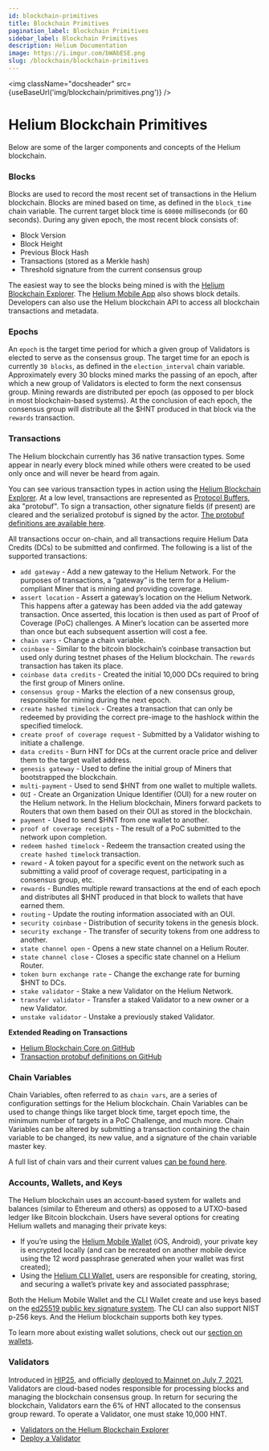 ```yaml
---
id: blockchain-primitives
title: Blockchain Primitives
pagination_label: Blockchain Primitives
sidebar_label: Blockchain Primitives
description: Helium Documentation
image: https://i.imgur.com/bWAbESE.png
slug: /blockchain/blockchain-primitives
---
```



<img className="docsheader" src={useBaseUrl('img/blockchain/primitives.png')} />

# Helium Blockchain Primitives

Below are some of the larger components and concepts of the Helium blockchain.

### Blocks

Blocks are used to record the most recent set of transactions in the Helium blockchain. Blocks are
mined based on time, as defined in the `block_time` chain variable. The current target block time is
`60000` milliseconds (or 60 seconds). During any given epoch, the most recent block consists of:

- Block Version
- Block Height
- Previous Block Hash
- Transactions (stored as a Merkle hash)
- Threshold signature from the current consensus group

The easiest way to see the blocks being mined is with the
[Helium Blockchain Explorer](https://explorer.helium.com/). The
[Helium Mobile App](https://helium.com/app) also shows block details. Developers can also use the
Helium blockchain API to access all blockchain transactions and metadata.

### Epochs

An `epoch` is the target time period for which a given group of Validators is elected to serve as
the consensus group. The target time for an epoch is currently `30 blocks`, as defined in the
`election_interval` chain variable. Approximately every 30 blocks mined marks the passing of an
epoch, after which a new group of Validators is elected to form the next consensus group. Mining
rewards are distributed per epoch (as opposed to per block in most blockchain-based systems). At the
conclusion of each epoch, the consensus group will distribute all the $HNT produced in that block
via the `rewards` transaction.

### Transactions

The Helium blockchain currently has 36 native transaction types. Some appear in nearly every block
mined while others were created to be used only once and will never be heard from again.

You can see various transaction types in action using the
[Helium Blockchain Explorer](https://explorer.helium.com/). At a low level, transactions are
represented as [Protocol Buffers](https://developers.google.com/protocol-buffers), aka "protobuf".
To sign a transaction, other signature fields (if present) are cleared and the serialized protobuf
is signed by the actor.
[The protobuf definitions are available here](https://github.com/helium/proto).

All transactions occur on-chain, and all transactions require Helium Data Credits (DCs) to be
submitted and confirmed. The following is a list of the supported transactions:

- `add gateway` - Add a new gateway to the Helium Network. For the purposes of transactions, a
  “gateway” is the term for a Helium-compliant Miner that is mining and providing coverage.
- `assert location` - Assert a gateway’s location on the Helium Network. This happens after a
  gateway has been added via the add gateway transaction. Once asserted, this location is then used
  as part of Proof of Coverage (PoC) challenges. A Miner’s location can be asserted more than once
  but each subsequent assertion will cost a fee.
- `chain vars` - Change a chain variable.
- `coinbase` - Similar to the bitcoin blockchain’s coinbase transaction but used only during testnet
  phases of the Helium blockchain. The `rewards` transaction has taken its place.
- `coinbase data credits` - Created the initial 10,000 DCs required to bring the first group of
  Miners online.
- `consensus group` - Marks the election of a new consensus group, responsible for mining during the
  next epoch.
- `create hashed timelock` - Creates a transaction that can only be redeemed by providing the
  correct pre-image to the hashlock within the specified timelock.
- `create proof of coverage request` - Submitted by a Validator wishing to initiate a challenge.
- `data credits` - Burn HNT for DCs at the current oracle price and deliver them to the target
  wallet address.
- `genesis gateway` - Used to define the initial group of Miners that bootstrapped the blockchain.
- `multi-payment` - Used to send $HNT from one wallet to multiple wallets.
- `OUI` - Create an Organization Unique Identifier (OUI) for a new router on the Helium network. In
  the Helium blockchain, Miners forward packets to Routers that own them based on their OUI as
  stored in the blockchain.
- `payment` - Used to send $HNT from one wallet to another.
- `proof of coverage receipts` - The result of a PoC submitted to the network upon completion.
- `redeem hashed timelock` - Redeem the transaction created using the `create hashed timelock`
  transaction.
- `reward` - A token payout for a specific event on the network such as submitting a valid proof of
  coverage request, participating in a consensus group, etc.
- `rewards` - Bundles multiple reward transactions at the end of each epoch and distributes all $HNT
  produced in that block to wallets that have earned them.
- `routing` - Update the routing information associated with an OUI.
- `security coinbase` - Distribution of security tokens in the genesis block.
- `security exchange` - The transfer of security tokens from one address to another.
- `state channel open` - Opens a new state channel on a Helium Router.
- `state channel close` - Closes a specific state channel on a Helium Router.
- `token burn exchange rate` - Change the exchange rate for burning $HNT to DCs.
- `stake validator` - Stake a new Validator on the Helium Network.
- `transfer validator` - Transfer a staked Validator to a new owner or a new Validator.
- `unstake validator` - Unstake a previously staked Validator.

**Extended Reading on Transactions**

- [Helium Blockchain Core on GitHub](https://github.com/helium/blockchain-core)
- [Transaction protobuf definitions on GitHub](https://github.com/helium/proto)

### Chain Variables


Chain Variables, often referred to as `chain vars`, are a series of configuration settings for the
Helium blockchain. Chain Variables can be used to change things like target block time, target epoch
time, the minimum number of targets in a PoC Challenge, and much more. Chain Variables can be
altered by submitting a transaction containing the chain variable to be changed, its new value, and
a signature of the chain variable master key.


A full list of chain vars and their current values
[can be found here](https://helium.plus/chain-vars).

### Accounts, Wallets, and Keys

The Helium blockchain uses an account-based system for wallets and balances (similar to Ethereum and
others) as opposed to a UTXO-based ledger like Bitcoin blockchain. Users have several options for
creating Helium wallets and managing their private keys:

- If you’re using the [Helium Mobile Wallet](https://helium.com/app) (iOS, Android), your private
  key is encrypted locally (and can be recreated on another mobile device using the 12 word
  passphrase generated when your wallet was first created);
- Using the [Helium CLI Wallet](https://github.com/helium/helium-wallet-rs), users are responsible
  for creating, storing, and securing a wallet’s private key and associated passphrase;

Both the Helium Mobile Wallet and the CLI Wallet create and use keys based on the
[ed25519 public key signature system](https://ed25519.cr.yp.to/). The CLI can also support NIST
p-256 keys. And the Helium blockchain supports both key types.

To learn more about existing wallet solutions, check out our [section on wallets](/wallets).

### Validators

Introduced in [HIP25](https://github.com/helium/HIP/blob/master/0025-validators.md), and officially
[deployed to Mainnet on July 7, 2021](https://dewialliance.medium.com/validators-are-live-on-the-helium-network-fcf549a5e182),
Validators are cloud-based nodes responsible for processing blocks and managing the blockchain
consensus group. In return for securing the blockchain, Validators earn the 6% of HNT allocated to
the consensus group reward. To operate a Validator, one must stake 10,000 HNT.

- [Validators on the Helium Blockchain Explorer](https://explorer.helium.com/validators)
- [Deploy a Validator](/mine-hnt/validators)
